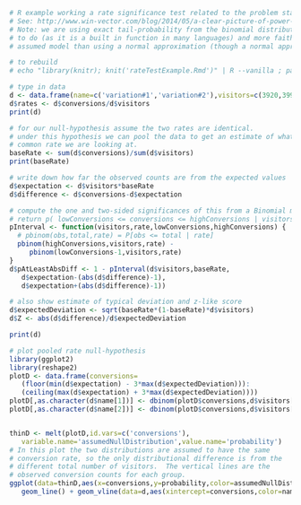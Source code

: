 
```r
# R example working a rate significance test related to the problem stated in http://blog.sumall.com/journal/optimizely-got-me-fired.html
# See: http://www.win-vector.com/blog/2014/05/a-clear-picture-of-power-and-significance-in-ab-tests/ for more writing on this
# Note: we are using exact tail-probability from the binomial distribution exactly.   This is easy
# to do (as it is a built in function in many languages) and more faithful to the underlying
# assumed model than using a normal approximation (though a normal approximation is certainly good enough).

# to rebuild
# echo "library(knitr); knit('rateTestExample.Rmd')" | R --vanilla ; pandoc rateTestExample.md -o rateTestExample.html

# type in data
d <- data.frame(name=c('variation#1','variation#2'),visitors=c(3920,3999),conversions=c(721,623))
d$rates <- d$conversions/d$visitors
print(d)

# for our null-hypothesis assume the two rates are identical.
# under this hypothesis we can pool the data to get an estimate of what
# common rate we are looking at.
baseRate <- sum(d$conversions)/sum(d$visitors)
print(baseRate)

# write down how far the observed counts are from the expected values
d$expectation <- d$visitors*baseRate
d$difference <- d$conversions-d$expectation

# compute the one and two-sided significances of this from a Binomial model
# return p( lowConversions <= conversions <= highConversions | visitors,rate)
pInterval <- function(visitors,rate,lowConversions,highConversions) {
  # pbinom(obs,total,rate) = P[obs <= total | rate]
  pbinom(highConversions,visitors,rate) - 
     pbinom(lowConversions-1,visitors,rate)
}
d$pAtLeastAbsDiff <- 1 - pInterval(d$visitors,baseRate,
   d$expectation-(abs(d$difference)-1),
   d$expectation+(abs(d$difference)-1))

# also show estimate of typical deviation and z-like score
d$expectedDeviation <- sqrt(baseRate*(1-baseRate)*d$visitors)
d$Z <- abs(d$difference)/d$expectedDeviation

print(d)

# plot pooled rate null-hypothesis
library(ggplot2)
library(reshape2)
plotD <- data.frame(conversions=
   (floor(min(d$expectation) - 3*max(d$expectedDeviation))):
   (ceiling(max(d$expectation) + 3*max(d$expectedDeviation))))
plotD[,as.character(d$name[1])] <- dbinom(plotD$conversions,d$visitors[1],baseRate)
plotD[,as.character(d$name[2])] <- dbinom(plotD$conversions,d$visitors[2],baseRate)


thinD <- melt(plotD,id.vars=c('conversions'),
   variable.name='assumedNullDistribution',value.name='probability')
# In this plot the two distributions are assumed to have the same
# conversion rate, so the only distributional difference is from the
# different total number of visitors.  The vertical lines are the
# observed conversion counts for each group.
ggplot(data=thinD,aes(x=conversions,y=probability,color=assumedNullDistribution)) + 
   geom_line() + geom_vline(data=d,aes(xintercept=conversions,color=name))

```
